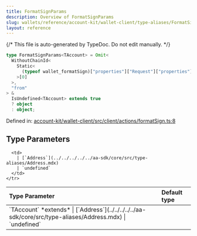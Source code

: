 ```yaml
---
title: FormatSignParams
description: Overview of FormatSignParams
slug: wallets/reference/account-kit/wallet-client/type-aliases/FormatSignParams
layout: reference
---
```


{/* This file is auto-generated by TypeDoc. Do not edit manually. */}

```ts
type FormatSignParams<TAccount> = Omit<
  WithoutChainId<
    Static<
      (typeof wallet_formatSign)["properties"]["Request"]["properties"]["params"]
    >[0]
  >,
  "from"
> &
  IsUndefined<TAccount> extends true
  ? object
  : object;
```

Defined in: [account-kit/wallet-client/src/client/actions/formatSign.ts:8](https://github.com/alchemyplatform/aa-sdk/blob/c1a84188d03473acac2fdb49fb7cd7fdba73169b/account-kit/wallet-client/src/client/actions/formatSign.ts#L8)

## Type Parameters

<table>
  <thead>
    <tr>
      <th align="left">Type Parameter</th>
      <th align="left">Default type</th>
    </tr>
  </thead>

  <tbody>
    <tr>
      <td>
        `TAccount` *extends*
        | [`Address`](../../../../../aa-sdk/core/src/type-aliases/Address.mdx)
        | `undefined`
      </td>

      <td>
        | [`Address`](../../../../../aa-sdk/core/src/type-aliases/Address.mdx)
        | `undefined`
      </td>
    </tr>

  </tbody>
</table>
